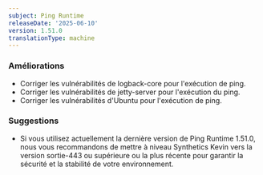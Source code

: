 ```yaml
---
subject: Ping Runtime
releaseDate: '2025-06-10'
version: 1.51.0
translationType: machine
---
```


### Améliorations

* Corriger les vulnérabilités de logback-core pour l&apos;exécution de ping.
* Corriger les vulnérabilités de jetty-server pour l&apos;exécution du ping.
* Corriger les vulnérabilités d&apos;Ubuntu pour l&apos;exécution de ping.

### Suggestions

* Si vous utilisez actuellement la dernière version de Ping Runtime 1.51.0, nous vous recommandons de mettre à niveau Synthetics Kevin vers la version sortie-443 ou supérieure ou la plus récente pour garantir la sécurité et la stabilité de votre environnement.